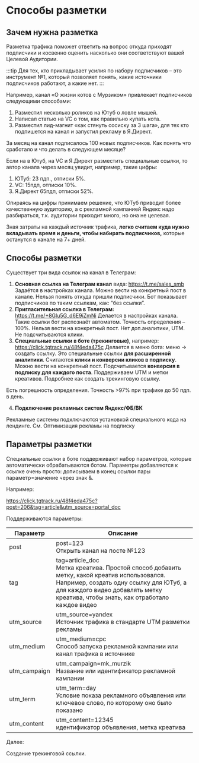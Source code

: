 # Способы разметки

## Зачем нужна разметка

Разметка трафика поможет ответить на вопрос откуда приходят подписчики и косвенно оценить насколько они соответствуют вашей Целевой Аудитории.

:::tip
Для тех, кто прикладывает усилия по набору подписчиков – это инструмент №1, который позволяет понять, какие источники подписчиков работают, а какие нет.
:::

Например, канал «О жизни котов с Мурзиком» привлекает подписчиков следующими способами:

1. Разместил несколько роликов на Ютуб о ловле мышей.
1. Написал статью на VC о том, как правильно купать кота.
1. Разместил лид-магнит «как стянуть сосиску за 3 шага», для тех кто подпишется на канал и запустил рекламу в Я.Директ.

За месяц на канал подписалось 100 новых подписчиков. Как понять что сработало и что делать в следующем месяце?

Если на в Ютуб, на VС и Я.Директ разместить специальные ссылки, то автор канала через месяц увидит, например, такие цифры:

1. ЮТуб: 23 пдп., отписки 5%.
1. VC: 15пдп,  отписки 10%.
1. Я.Директ 65пдп, отписки 52%.

Опираясь на цифры принимаем решение, что ЮТуб приводит более качественную аудиторию, а с рекламной кампанией Яндекс надо разбираться, т.к. аудитории приходит много, но она не целевая.

Зная затраты на каждый источник трафика, **легко считаем куда нужно вкладывать время и деньги, чтобы набирать подписчиков,** которые останутся в канале на  7+ дней.

## Способы разметки

Существует три вида ссылок на канал в Телеграм:

1. **Основная ссылка на Телеграм канал** вида: https://t.me/sales_smb
Задаётся в настройках канала. Можно вести на конкретный пост в канале. Нельзя понять откуда пришли подписчики. Бот показывает подписчиков по таким ссылкам, как: “без ссылки”.
1. **Пригласительная ссылка в Телеграм:** https://t.me/+8Glu5G_d6E9iZmNi
Делается в настройках канала. Такие ссылки бот распознаёт автоматом. Точность определения – 100%. Нельзя вести на конкретный пост. Нет доп.аналитики, UTM. Не подсчитываются клики.
1. **Специальные ссылки в боте (трекинговые)**, например: https://click.tgtrack.ru/48f4eda475c Делается в меню бота: меню → создать ссылку. Это специальные ссылки **для расширенной аналитики**. Считаются **клики и конверсии кликов в подписку**. Можно вести на конкретный пост. Подсчитывается **конверсия в подписку для каждого поста**. Поддерживаем UTM и метки креативов. Подробнее как создать трекинговую ссылку.

Есть погрешность определения. Точность >97% при трафике до 50 пдп. в день.

4. **Подключение рекламных систем Яндекс/ФБ/ВК**

[TODO]: <> (link)

Рекламные системы подключаются установкой специального кода на лендинге. См. Оптимизация рекламы на подписку

## Параметры разметки

Специальные ссылки в боте поддерживают набор параметров, которые автоматически обрабатываются ботом. Параметры добавляются к ссылке очень просто: дописываем в конец ссылки пары параметр=значение через знак &.

Например:

https://click.tgtrack.ru/48f4eda475c?post=206&tag=article&utm_source=portal_doc

Поддерживаются параметры:

| Параметр    | Описание |
| -------- | ------- |
| post  | post=123 <br /> Открыть канал на посте №123    |
| tag | tag=article_doc <br /> Метка креатива. Простой способ добавить метку, какой креатив использовался. Например, создать одну ссылку для ЮТуб, а для каждого видео добавлять метку креатива, чтобы знать, как отработало каждое видео     |
| utm_source    | utm_source=yandex <br /> Источник трафика в стандарте UTM разметки рекламы    |
| utm_medium    | utm_medium=cpc <br /> Способ запуска рекламной кампании или канал трафика в источнике    |
| utm_campaign    | utm_campaign=mk_murzik <br /> Название или идентификатор рекламной кампании   |
| utm_term    | utm_term=day <br /> Условие показа рекламного объявления или ключевое слово, по которому оно было показано    |
| utm_content    | utm_content=12345 <br /> идентификатор объявления, метка креатива   |

Далее:

[TODO]: <> (link)

Создание трекинговой ссылки.